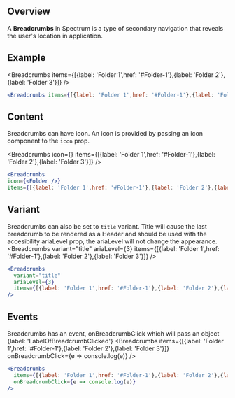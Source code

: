 
## Overview

A **Breadcrumbs** in Spectrum is a type of secondary navigation that reveals the user's location in application.

## Example

<Breadcrumbs items={[{label: 'Folder 1',href: '#Folder-1'},{label: 'Folder 2'},{label: 'Folder 3'}]} />

```jsx
<Breadcrumbs items={[{label: 'Folder 1',href: '#Folder-1'},{label: 'Folder 2'},{label: 'Folder 3'}]} />
```

## Content

Breadcrumbs can have icon. An icon is provided by passing an icon component to the `icon` prop.

<Breadcrumbs
  icon={<Folder />}
  items={[{label: 'Folder 1',href: '#Folder-1'},{label: 'Folder 2'},{label: 'Folder 3'}]} />

```jsx
<Breadcrumbs
icon={<Folder />}
items={[{label: 'Folder 1',href: '#Folder-1'},{label: 'Folder 2'},{label: 'Folder 3'}]} />
```
## Variant

Breadcrumbs can also be set to `title` variant. Title will cause the last breadcrumb to be rendered as a Header and should be used with the accesibility ariaLevel prop, the ariaLevel will not change the appearance.
<Breadcrumbs
  variant="title"
  ariaLevel={3}
  items={[{label: 'Folder 1',href: '#Folder-1'},{label: 'Folder 2'},{label: 'Folder 3'}]}
/>

```jsx
<Breadcrumbs
  variant="title"
  ariaLevel={3}
  items={[{label: 'Folder 1',href: '#Folder-1'},{label: 'Folder 2'},{label: 'Folder 3'}]}
/>
```

## Events

Breadcrumbs has an event, onBreadcrumbClick which will pass an object {label: 'LabelOfBreadcrumbClicked'}
<Breadcrumbs
  items={[{label: 'Folder 1',href: '#Folder-1'},{label: 'Folder 2'},{label: 'Folder 3'}]}
  onBreadcrumbClick={e => console.log(e)}
/>

```jsx
<Breadcrumbs
  items={[{label: 'Folder 1',href: '#Folder-1'},{label: 'Folder 2'},{label: 'Folder 3'}]}
  onBreadcrumbClick={e => console.log(e)}
/>
```
